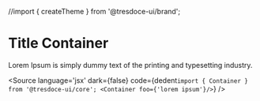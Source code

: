 //import { createTheme } from '@tresdoce-ui/brand';


<Meta title="Container" component={Container} />

# Title Container

Lorem Ipsum is simply dummy text of the printing and typesetting industry.

<Canvas >
  <Layout theme={createTheme()} cdnBasepath={''} containerFluid={true}>
    <Container foo={'lorem ipsum'} />
  </Layout>
</Canvas>

<Source
  language='jsx'
  dark={false}
  code={dedent`import { Container } from '@tresdoce-ui/core';
        <Container foo={'lorem ipsum'}/>`}
/>
